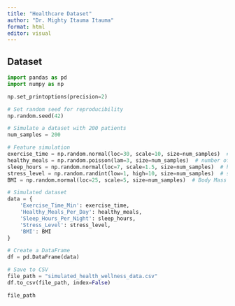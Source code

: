 ```yaml
---
title: "Healthcare Dataset"
author: "Dr. Mighty Itauma Itauma"
format: html
editor: visual
---
```


## Dataset

```python
import pandas as pd
import numpy as np

np.set_printoptions(precision=2)

# Set random seed for reproducibility
np.random.seed(42)

# Simulate a dataset with 200 patients
num_samples = 200

# Feature simulation
exercise_time = np.random.normal(loc=30, scale=10, size=num_samples)  # daily exercise time in minutes
healthy_meals = np.random.poisson(lam=3, size=num_samples)  # number of healthy meals per day
sleep_hours = np.random.normal(loc=7, scale=1.5, size=num_samples)  # hours of sleep per night
stress_level = np.random.randint(low=1, high=10, size=num_samples)  # stress level score (1-10)
BMI = np.random.normal(loc=25, scale=5, size=num_samples)  # Body Mass Index

# Simulated dataset
data = {
    'Exercise_Time_Min': exercise_time,
    'Healthy_Meals_Per_Day': healthy_meals,
    'Sleep_Hours_Per_Night': sleep_hours,
    'Stress_Level': stress_level,
    'BMI': BMI
}

# Create a DataFrame
df = pd.DataFrame(data)

# Save to CSV
file_path = "simulated_health_wellness_data.csv"
df.to_csv(file_path, index=False)

file_path

```
